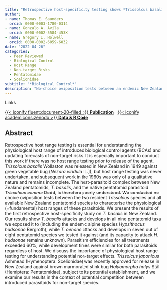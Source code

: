```yaml
---
title: "Retrospective host-specificity testing shows *Trissolcus basalis* (Wollaston) and the native *Trissolcus oenone* (Dodd) (Hymenoptera: Scelionidae) have overlapping physiological host ranges in New Zealand"
author: 
- name: Thomas E. Saunders
  orcid: 0000-0003-1780-0314
- name: Gonzalo A. Avila
  orcid: 0000-0002-5584-453X
- name: Gregory I. Holwell
  orcid: 0000-0002-6059-6032
date: "2022-04-26"
categories:
  - Peer Reviewed
  - Biological Control
  - Host Range
  - Non-target Risks
  - Pentatomidae
  - Scelionidae
subtitle: "*Biological Control*"
description: "No-choice oviposition tests between an endemic New Zealand shield bug and an approved biological control agent, conducted in containment, as part of my PhD research."
---
```

<div class="meta-heading-links">Links</div>

[{{< iconify fluent:document-20-filled >}} **Publication**](https://doi.org/10.1016/j.biocontrol.2022.104926){.btn .btn-outline-primary .btn role="button"} 
&nbsp; 
[{{< iconify academicons:zenodo >}} **Data & R Code**](https://doi.org/10.5281/zenodo.6271008){.btn .btn-outline-primary .btn role="button"} 

## Abstract

Retrospective host range testing is essential for understanding the physiological host range of introduced biological control agents (BCAs) and updating forecasts of non-target risks. It is especially important to conduct this work if there was no host range testing prior to release of the agent. *Trissolcus basalis* Wollaston was released in New Zealand in 1949 against green vegetable bug (*Nezara viridula* [L.]), but host range testing was never undertaken, and subsequent work in the 1960s was only of a qualitative nature and remains incomplete. The host-parasitoid complex between New Zealand pentatomids, *T. basalis*, and the native pentatomid parasitoid *Trissolcus oenone* Dodd, is therefore poorly understood. We conducted no-choice oviposition tests between the two resident *Trissolcus* species and all available New Zealand pentatomid species to characterise the physiological (=fundamental) host ranges of these parasitoids. We present the results of the first retrospective host-specificity study on *T. basalis* in New Zealand. Our results show *T. basalis* attacks and develops in all nine pentatomid taxa we exposed it to (including the endemic alpine species *Hypsithocus hudsonae* Bergroth), while *T. oenone* attacks and develops in seven out of eight pentatomid species we tested it against (and its capacity to attack *H. hudsonae* remains unknown). Parasitism efficiencies for all treatments exceeded 60%, while development times were similar for both parasitoids regardless of host. We discuss the importance of physiological host range testing for understanding potential non-target effects. *Trissolcus japonicus* Ashmead (Hymenoptera: Scelionidae) was recently approved for release in New Zealand against brown marmorated stink bug *Halyomorpha halys* Stål (Hemiptera: Pentatomidae), subject to its potential establishment, and we examine our results in the context of potential competition between introduced parasitoids for non-target species.